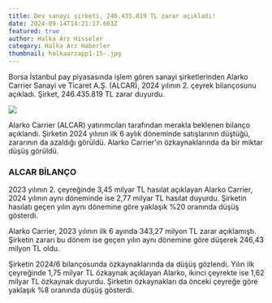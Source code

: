 ```yaml
---
title: Dev sanayi şirketi, 246.435.819 TL zarar açıkladı!
date: 2024-09-14T14:21:17.661Z
featured: true
author: Halka Arz Hisseler
category: Halka Arz Haberler
thumbnail: halkaarzapp1-15-.jpg
---
```

Borsa İstanbul pay piyasasında işlem gören sanayi şirketlerinden Alarko Carrier Sanayi ve Ticaret A.Ş. (ALCAR), 2024 yılının 2. çeyrek bilançosunu açıkladı. Şirket, 246.435.819 TL zarar duyurdu.

![](halkaarzapp2a3-4-.jpg)

Alarko Carrier (ALCAR) yatırımcıları tarafından merakla beklenen bilanço açıklandı. Şirketin 2024 yılının ilk 6 aylık döneminde satışlarının düştüğü, zararının da azaldığı görüldü. Alarko Carrier'ın özkaynaklarında da bir miktar düşüş görüldü.

### **ALCAR BİLANÇO**

2023 yılının 2. çeyreğinde 3,45 milyar TL hasılat açıklayan Alarko Carrier, 2024 yılının aynı döneminde ise 2,77 milyar TL hasılat duyurdu. Şirketin hasılatı geçen yılın aynı dönemine göre yaklaşık %20 oranında düşüş gösterdi.

Alarko Carrier, 2023 yılının ilk 6 ayında 343,27 milyon TL zarar açıklamıştı. Şirketin zararı bu dönem ise geçen yılın aynı dönemine göre düşerek 246,43 milyon TL oldu.

Şirketin 2024/6 bilançosunda özkaynaklarında da düşüş gözlendi. Yılın ilk çeyreğinde 1,75 milyar TL özkaynak açıklayan Alarko, ikinci çeyrekte ise 1,62 milyar TL özkaynak duyurdu. Şirketin özkaynakları da önceki çeyreğe göre yaklaşık %8 oranında düşüş gösterdi.